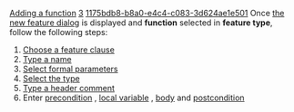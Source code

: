[[Property:title|Adding a function]]
[[Property:weight|3]]
[[Property:uuid|1175bdb8-b8a0-e4c4-c083-3d624ae1e501]]
Once [[Opening the new feature dialog|the new feature dialog]]  is displayed and '''function''' selected in '''feature type''', follow the following steps: 
#  [[Feature clauses|Choose a feature clause]]  
#  [[Name field|Type a name]]  
#  [[Argument list|Select formal parameters]]  
#  [[Type selection|Select the type]]  
#  [[Header comment|Type a header comment]]  
# Enter [[Precondition|precondition]] , [[Local variable|local variable]] , [[Feature body|body]]  and [[Postcondition|postcondition]]  




